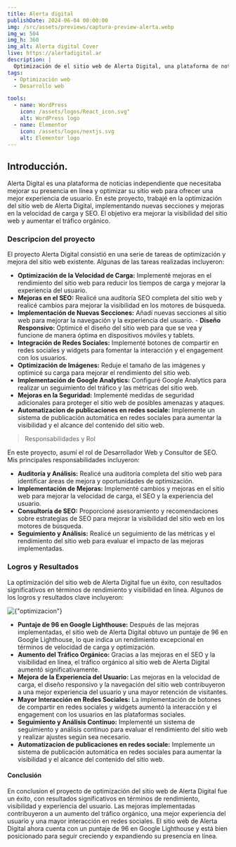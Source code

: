 ```yaml
---
title: Alerta digital
publishDate: 2024-06-04 00:00:00
img: /src/assets/previews/captura-preview-alerta.webp
img_w: 504
img_h: 360
img_alt: Alerta digital Cover
live: https://alertadigital.ar
description: |
  Optimización de el sitio web de Alerta Digital, una plataforma de noticias independiente. Implementación de nuevas secciones y mejoras en la velocidad de carga y SEO. hasta conseguir un puntaje de 96 en Google Lighthouse.
tags:
  - Optimización web
  - Desarrollo web

tools:
  - name: WordPress
    icon: /assets/logos/React_icon.svg"
    alt: WordPress logo
  - name: Elementor
    icon: /assets/logos/nextjs.svg
    alt: Elementor logo
---
```



## Introducción.

Alerta Digital es una plataforma de noticias independiente que necesitaba mejorar su presencia en línea y optimizar su sitio web para ofrecer una mejor experiencia de usuario. En este proyecto, trabajé en la optimización del sitio web de Alerta Digital, implementando nuevas secciones y mejoras en la velocidad de carga y SEO. El objetivo era mejorar la visibilidad del sitio web y aumentar el tráfico orgánico.

### Descripcion del proyecto

El proyecto Alerta Digital consistió en una serie de tareas de optimización y mejora del sitio web existente. Algunas de las tareas realizadas incluyeron: 
- **Optimización de la Velocidad de Carga:** Implementé mejoras en el rendimiento del sitio web para reducir los tiempos de carga y mejorar la experiencia del usuario. 
- **Mejoras en el SEO:** Realicé una auditoría SEO completa del sitio web y realicé cambios para mejorar la visibilidad en los motores de búsqueda. 
- **Implementación de Nuevas Secciones:** Añadí nuevas secciones al sitio web para mejorar la navegación y la experiencia del usuario. - **Diseño Responsivo:** Optimicé el diseño del sitio web para que se vea y funcione de manera óptima en dispositivos móviles y tablets. 
- **Integración de Redes Sociales:** Implementé botones de compartir en redes sociales y widgets para fomentar la interacción y el engagement con los usuarios. 
- **Optimización de Imágenes:** Reduje el tamaño de las imágenes y optimicé su carga para mejorar el rendimiento del sitio web. 
- **Implementación de Google Analytics:** Configuré Google Analytics para realizar un seguimiento del tráfico y las métricas del sitio web. 
- **Mejoras en la Seguridad:** Implementé medidas de seguridad adicionales para proteger el sitio web de posibles amenazas y ataques. 
- **Automatizacion de publicaciones en redes sociale:** Implemente un sistema de publicación automática en redes sociales para aumentar la visibilidad y el alcance del contenido del sitio web.

> Responsabilidades y Rol

En este proyecto, asumí el rol de Desarrollador Web y Consultor de SEO. Mis principales responsabilidades incluyeron:

- **Auditoría y Análisis:** Realicé una auditoría completa del sitio web para identificar áreas de mejora y oportunidades de optimización.
- **Implementación de Mejoras:** Implementé cambios y mejoras en el sitio web para mejorar la velocidad de carga, el SEO y la experiencia del usuario.
- **Consultoría de SEO:** Proporcioné asesoramiento y recomendaciones sobre estrategias de SEO para mejorar la visibilidad del sitio web en los motores de búsqueda.
- **Seguimiento y Análisis:** Realicé un seguimiento de las métricas y el rendimiento del sitio web para evaluar el impacto de las mejoras implementadas.

### Logros y Resultados

La optimización del sitio web de Alerta Digital fue un éxito, con resultados significativos en términos de rendimiento y visibilidad en línea. Algunos de los logros y resultados clave incluyeron:

<div class="flex justify-center my-10 ">
  <Image
    class="rounded-3xl"
    src={optimizacion}
    format="webp"
    width={680}
    alt={"optimizacion"}
  />
</div>

- **Puntaje de 96 en Google Lighthouse:** Después de las mejoras implementadas, el sitio web de Alerta Digital obtuvo un puntaje de 96 en Google Lighthouse, lo que indica un rendimiento excepcional en términos de velocidad de carga y optimización.
- **Aumento del Tráfico Orgánico:** Gracias a las mejoras en el SEO y la visibilidad en línea, el tráfico orgánico al sitio web de Alerta Digital aumentó significativamente.
- **Mejora de la Experiencia del Usuario:** Las mejoras en la velocidad de carga, el diseño responsivo y la navegación del sitio web contribuyeron a una mejor experiencia del usuario y una mayor retención de visitantes.
- **Mayor Interacción en Redes Sociales:** La implementación de botones de compartir en redes sociales y widgets aumentó la interacción y el engagement con los usuarios en las plataformas sociales.
- **Seguimiento y Análisis Continuo:** Implementé un sistema de seguimiento y análisis continuo para evaluar el rendimiento del sitio web y realizar ajustes según sea necesario.
- **Automatizacion de publicaciones en redes sociale:** Implemente un sistema de publicación automática en redes sociales para aumentar la visibilidad y el alcance del contenido del sitio web.

#### Conclusión

En conclusion el proyecto de optimización del sitio web de Alerta Digital fue un éxito, con resultados significativos en términos de rendimiento, visibilidad y experiencia del usuario. Las mejoras implementadas contribuyeron a un aumento del tráfico orgánico, una mejor experiencia del usuario y una mayor interacción en redes sociales. El sitio web de Alerta Digital ahora cuenta con un puntaje de 96 en Google Lighthouse y está bien posicionado para seguir creciendo y expandiendo su presencia en línea.
